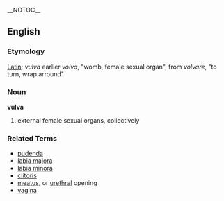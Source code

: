 __NOTOC__ {{wikipedia}}
== English == 
=== Etymology ===
[[Latin]]; ''vulva'' earlier ''volva'', "womb, female sexual organ", from ''volvare'', "to turn, wrap arround"

=== Noun ===
'''vulva'''
# external female sexual organs, collectively

=== Related Terms ===
* [[pudenda]]
* [[labia majora]]
* [[labia minora]] 
* [[clitoris]]
* [[meatus]], or [[urethra]]l opening
* [[vagina]]